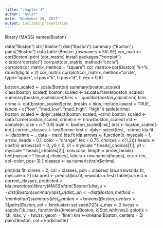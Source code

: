 ```yaml
---
title: "chapter 4"
author: "Aylar"
date: "November 29, 2017"
output: ioslides_presentation
---
```

library (MASS)
names(Boston)

data("Boston")
str("Boston")
dim("Boston")
summary ("Boston")
pairs("Boston")
data.table (Boston ,rownames = FALSE)
cor_matrix<-cor(Boston)
print (cor_matrix)
install.packages("corrplot")
citation("corrplot")
corrplot(cor_matrix, method="circle")
corrplot(cor_matrix, method = "square")
cor_matrix<-cor(Boston) %>% round(digits = 2)
cor_matrix
corrplot(cor_matrix, method="circle", type="upper", cl.pos="b", tl.pos="d", tl.cex = 0.6)


boston_scaled <- scale(Boston)
summary(boston_scaled)
class(boston_scaled)
boston_scaled <- as.data.frame(boston_scaled)
summary(boston_scaled$crim)
bins <- quantile(boston_scaled$crim)
bins
crime <- cut(boston_scaled$crim, breaks = bins, include.lowest = TRUE, labels = c("low", "med_low", "med_high", "high"))
table(crime)
boston_scaled <- dplyr::select(boston_scaled, -crim)
boston_scaled <- data.frame(boston_scaled, crime)
n <- nrow(boston_scaled)
ind <- sample(n,  size = n * 0.8)
train <- boston_scaled[ind,]
test <- boston_scaled[-ind,]
correct_classes <- test$crime
test <- dplyr::select(test, -crime)
lda.fit <- lda(crime ~ ., data = train)
lda.fit
lda.arrows <- function(x, myscale = 1, arrow_heads = 0.1, color = "orange", tex = 0.75, choices = c(1,2)){
  heads <- coef(x)
  arrows(x0 = 0, y0 = 0, 
         x1 = myscale * heads[,choices[1]], 
         y1 = myscale * heads[,choices[2]], col=color, length = arrow_heads)
  text(myscale * heads[,choices], labels = row.names(heads), 
       cex = tex, col=color, pos=3)
}
classes <- as.numeric(train$crime)

plot(lda.fit, dimen = 2, col = classes, pch = classes)
lda.arrows(lda.fit, myscale = 2)
lda.pred <- predict(lda.fit, newdata = test)
table(correct = correct_classes, predicted = lda.pred$class)
library(MASS)
data('Boston')
dist_eu <- dist(Boston)
summary(dist_eu)
dist_man <- dist(Boston, method = 'manhattan')
summary(dist_man)
km <-kmeans(Boston, centers = 3)
pairs(Boston, col = km$cluster)
set.seed(123)
k_max <- 2
twcss <- sapply(1:k_max, function(k){kmeans(Boston, k)$tot.withinss})
qplot(x = 1:k_max, y = twcss, geom = 'line')
km <-kmeans(Boston, centers = 2)
pairs(Boston, col = km$cluster)


